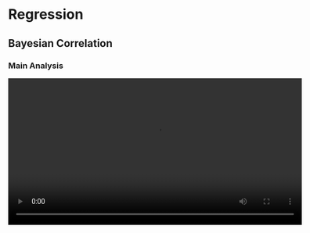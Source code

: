 # Regression

## Bayesian Correlation

### Main Analysis

<video width="600" controls><source src="/jasp-video-library/assets/videos/All_Regression/Bayesian_Correlation/Bayesian_Correlation_1_Main-Analysis.mp4" type="video/mp4">Your browser does not support the video tag.</video>

## Bayesian Regression

### Main Analysis

<video width="600" controls><source src="/jasp-video-library/assets/videos/All_Regression/Bayesian_Regression/Byesian_Regression_1_Main-Analysis.mp4" type="video/mp4">Your browser does not support the video tag.</video>

## Correlation

### Main Analysis

<video width="600" controls><source src="/jasp-video-library/assets/videos/All_Regression/Correlation/Correlation_1_Main-Analysis.mp4" type="video/mp4">Your browser does not support the video tag.</video>

### Main Analysis Partial

<video width="600" controls><source src="/jasp-video-library/assets/videos/All_Regression/Correlation/Correlation_2_Main-Analysis-Partial.mp4" type="video/mp4">Your browser does not support the video tag.</video>

### Assumption Checks

<video width="600" controls><source src="/jasp-video-library/assets/videos/All_Regression/Correlation/Correlation_3_Assumption-Checks.mp4" type="video/mp4">Your browser does not support the video tag.</video>

### Plots

<video width="600" controls><source src="/jasp-video-library/assets/videos/All_Regression/Correlation/Correlation_4_Plots.mp4" type="video/mp4">Your browser does not support the video tag.</video>

### Pairwise

<video width="600" controls><source src="/jasp-video-library/assets/videos/All_Regression/Correlation/Correlation_5_Pairwise.mp4" type="video/mp4">Your browser does not support the video tag.</video>

### Various Coefficients

<video width="600" controls><source src="/jasp-video-library/assets/videos/All_Regression/Correlation/Correlation_6_Various-Coefficients.mp4" type="video/mp4">Your browser does not support the video tag.</video>

## Regression

### Main Analysis Single Predictor

<video width="600" controls><source src="/jasp-video-library/assets/videos/All_Regression/Regression/Regression_1_Main-Analysis-Single-Predictor.mp4" type="video/mp4">Your browser does not support the video tag.</video>

### Main Analysis Multiple Predictors

<video width="600" controls><source src="/jasp-video-library/assets/videos/All_Regression/Regression/Regression_2_Main-Analysis-Multiple-Predictors.mp4" type="video/mp4">Your browser does not support the video tag.</video>

### Hierarchical Regression

<video width="600" controls><source src="/jasp-video-library/assets/videos/All_Regression/Regression/Regression_3_Hierarchical-Regression.mp4" type="video/mp4">Your browser does not support the video tag.</video>

### Assumption Checks

<video width="600" controls><source src="/jasp-video-library/assets/videos/All_Regression/Regression/Regression_4_Assumption-Checks.mp4" type="video/mp4">Your browser does not support the video tag.</video>

### Bootstrap Confidence Interval

<video width="600" controls><source src="/jasp-video-library/assets/videos/All_Regression/Regression/Regression_5_Bootstrap-Confidence-Interval.mp4" type="video/mp4">Your browser does not support the video tag.</video>

### Cooks Distance

<video width="600" controls><source src="/jasp-video-library/assets/videos/All_Regression/Regression/Regression_6_Cooks-Distance.mp4" type="video/mp4">Your browser does not support the video tag.</video>

### Logistic Regression

<video width="600" controls><source src="/jasp-video-library/assets/videos/All_Regression/Regression/Regression_7_Logistic-Regression.mp4" type="video/mp4">Your browser does not support the video tag.</video>

